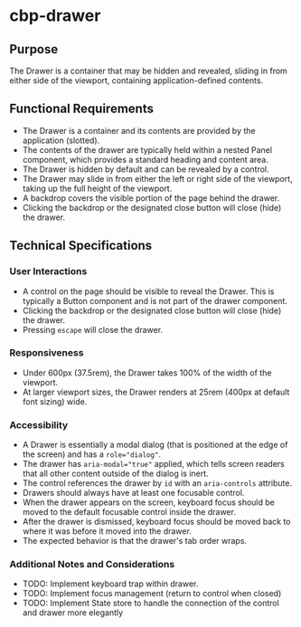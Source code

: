 
<Meta title="Components/Drawer/Specifications" />

# cbp-drawer

## Purpose

The Drawer is a container that may be hidden and revealed, sliding in from either side of the viewport, containing application-defined contents.

## Functional Requirements

* The Drawer is a container and its contents are provided by the application (slotted).
* The contents of the drawer are typically held within a nested Panel component, which provides a standard heading and content area.
* The Drawer is hidden by default and can be revealed by a control.
* The Drawer may slide in from either the left or right side of the viewport, taking up the full height of the viewport.
* A backdrop covers the visible portion of the page behind the drawer.
* Clicking the backdrop or the designated close button will close (hide) the drawer.

## Technical Specifications

### User Interactions

* A control on the page should be visible to reveal the Drawer. This is typically a Button component and is not part of the drawer component.
* Clicking the backdrop or the designated close button will close (hide) the drawer.
* Pressing `escape` will close the drawer.

### Responsiveness

* Under 600px (37.5rem), the Drawer takes 100% of the width of the viewport.
* At larger viewport sizes, the Drawer renders at 25rem (400px at default font sizing) wide.

### Accessibility

* A Drawer is essentially a modal dialog (that is positioned at the edge of the screen) and has a `role="dialog"`.
* The drawer has `aria-modal="true"` applied, which tells screen readers that all other content outside of the dialog is inert.
* The control references the drawer by `id` with an `aria-controls` attribute.
* Drawers should always have at least one focusable control. 
* When the drawer appears on the screen, keyboard focus should be moved to the default focusable control inside the drawer.
* After the drawer is dismissed, keyboard focus should be moved back to where it was before it moved into the drawer. 
* The expected behavior is that the drawer's tab order wraps.

### Additional Notes and Considerations

* TODO: Implement keyboard trap within drawer.
* TODO: Implement focus management (return to control when closed)
* TODO: Implement State store to handle the connection of the control and drawer more elegantly
